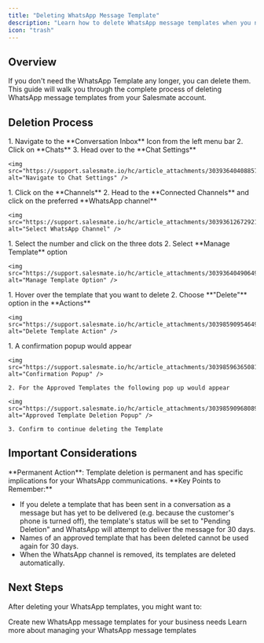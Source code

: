 ```yaml
---
title: "Deleting WhatsApp Message Template"
description: "Learn how to delete WhatsApp message templates when you no longer need them"
icon: "trash"
---
```


## Overview

If you don't need the WhatsApp Template any longer, you can delete them. This guide will walk you through the complete process of deleting WhatsApp message templates from your Salesmate account.

## Deletion Process

<Steps>
  <Step title="Access Conversation Inbox">
    1. Navigate to the **Conversation Inbox** Icon from the left menu bar
    2. Click on **Chats**
    3. Head over to the **Chat Settings**

    <img src="https://support.salesmate.io/hc/article_attachments/30393640408857" alt="Navigate to Chat Settings" />

  </Step>

  <Step title="Navigate to WhatsApp Channel">
    1. Click on the **Channels**
    2. Head to the **Connected Channels** and click on the preferred **WhatsApp channel**

    <img src="https://support.salesmate.io/hc/article_attachments/30393612672921" alt="Select WhatsApp Channel" />

  </Step>

  <Step title="Access Template Management">
    1. Select the number and click on the three dots
    2. Select **Manage Template** option

    <img src="https://support.salesmate.io/hc/article_attachments/30393640490649" alt="Manage Template Option" />

  </Step>

  <Step title="Delete the Template">
    1. Hover over the template that you want to delete
    2. Choose **"Delete"** option in the **Actions**

    <img src="https://support.salesmate.io/hc/article_attachments/30398590954649" alt="Delete Template Action" />

  </Step>

  <Step title="Confirm Deletion">
    1. A confirmation popup would appear

    <img src="https://support.salesmate.io/hc/article_attachments/30398596365081" alt="Confirmation Popup" />

    2. For the Approved Templates the following pop up would appear

    <img src="https://support.salesmate.io/hc/article_attachments/30398590968089" alt="Approved Template Deletion Popup" />

    3. Confirm to continue deleting the Template

  </Step>
</Steps>

## Important Considerations

<Warning>
  **Permanent Action**: Template deletion is permanent and has specific
  implications for your WhatsApp communications.
</Warning>

<Note>
  **Key Points to Remember:**

- If you delete a template that has been sent in a conversation as a message but has yet to be delivered (e.g. because the customer's phone is turned off), the template's status will be set to "Pending Deletion" and WhatsApp will attempt to deliver the message for 30 days.
- Names of an approved template that has been deleted cannot be used again for 30 days.
- When the WhatsApp channel is removed, its templates are deleted automatically.

</Note>

## Next Steps

After deleting your WhatsApp templates, you might want to:

<CardGroup cols={2}>
  <Card
    title="Create New Templates"
    icon="plus"
    href="/unified-inbox/sections/whatsapp-message-templates/create-template"
  >
    Create new WhatsApp message templates for your business needs
  </Card>
  <Card
    title="Manage Templates"
    icon="gear"
    href="/unified-inbox/sections/whatsapp-message-templates/template-variables"
  >
    Learn more about managing your WhatsApp message templates
  </Card>
</CardGroup>
